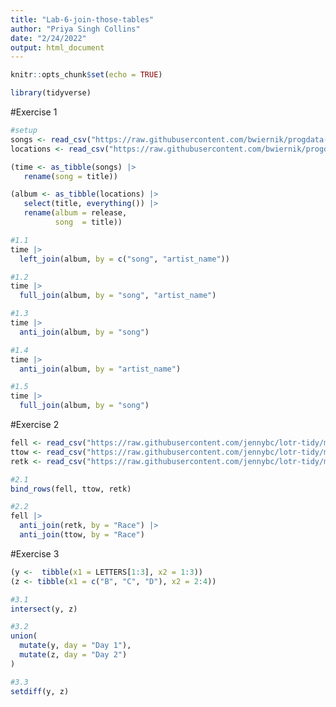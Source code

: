 ```yaml
---
title: "Lab-6-join-those-tables"
author: "Priya Singh Collins"
date: "2/24/2022"
output: html_document
---
```


```r
knitr::opts_chunk$set(echo = TRUE)

library(tidyverse)
```

#Exercise 1

```r
#setup
songs <- read_csv("https://raw.githubusercontent.com/bwiernik/progdata-class/master/data/singer/songs.csv")
locations <- read_csv("https://raw.githubusercontent.com/bwiernik/progdata-class/master/data/singer/loc.csv")

(time <- as_tibble(songs) |> 
   rename(song = title))

(album <- as_tibble(locations) |> 
   select(title, everything()) |> 
   rename(album = release,
          song  = title))

#1.1
time |> 
  left_join(album, by = c("song", "artist_name"))

#1.2
time |> 
  full_join(album, by = "song", "artist_name")

#1.3
time |> 
  anti_join(album, by = "song")

#1.4
time |> 
  anti_join(album, by = "artist_name")

#1.5
time |> 
  full_join(album, by = "song")

```

#Exercise 2
```r
fell <- read_csv("https://raw.githubusercontent.com/jennybc/lotr-tidy/master/data/The_Fellowship_Of_The_Ring.csv")
ttow <- read_csv("https://raw.githubusercontent.com/jennybc/lotr-tidy/master/data/The_Two_Towers.csv")
retk <- read_csv("https://raw.githubusercontent.com/jennybc/lotr-tidy/master/data/The_Return_Of_The_King.csv")
```

```r
#2.1
bind_rows(fell, ttow, retk)

#2.2
fell |> 
  anti_join(retk, by = "Race") |> 
  anti_join(ttow, by = "Race")

```

#Exercise 3
```r
(y <-  tibble(x1 = LETTERS[1:3], x2 = 1:3))
(z <- tibble(x1 = c("B", "C", "D"), x2 = 2:4))

```

```r
#3.1
intersect(y, z)

#3.2
union(
  mutate(y, day = "Day 1"),
  mutate(z, day = "Day 2")
)

#3.3
setdiff(y, z)

```
